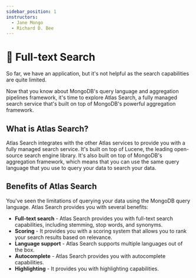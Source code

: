 ```yaml
---
sidebar_position: 1
instructors:
  - Jane Mongo
  - Richard D. Bee
---
```


# 📘 Full-text Search

So far, we have an application, but it's not helpful as the search capabilities are quite limited.

Now that you know about MongoDB's query language and aggregation pipelines framework, it's time to explore Atlas Search, a fully managed search service that's built on top of MongoDB's powerful aggregation framework.

## What is Atlas Search?

Atlas Search integrates with the other Atlas services to provide you with a fully managed search service. It's built on top of Lucene, the leading open-source search engine library. It's also built on top of MongoDB's aggregation framework, which means that you can use the same query language that you use to query your data to search your data.

## Benefits of Atlas Search

You've seen the limitations of querying your data using the MongoDB query language. Atlas Search provides you with several benefits:
* **Full-text search** - Atlas Search provides you with full-text search capabilities, including stemming, stop words, and synonyms.
* **Scoring** - It provides you with a scoring system that allows you to rank your search results based on relevance.
* **Language support** - Atlas Search supports multiple languages out of the box.
* **Autocomplete** - Atlas Search provides you with autocomplete capabilities.
* **Highlighting** - It provides you with highlighting capabilities.


